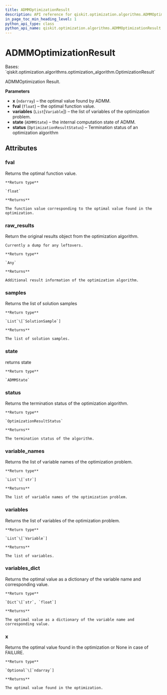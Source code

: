 ```yaml
---
title: ADMMOptimizationResult
description: API reference for qiskit.optimization.algorithms.ADMMOptimizationResult
in_page_toc_min_heading_level: 1
python_api_type: class
python_api_name: qiskit.optimization.algorithms.ADMMOptimizationResult
---
```


# ADMMOptimizationResult

<Class id="qiskit.optimization.algorithms.ADMMOptimizationResult" isDedicatedPage={true} github="https://github.com/qiskit-community/qiskit-aqua/tree/stable/0.9/qiskit/optimization/algorithms/admm_optimizer.py" signature="ADMMOptimizationResult(x, fval, variables, state, status)">
  Bases: `qiskit.optimization.algorithms.optimization_algorithm.OptimizationResult`

  ADMMOptimization Result.

  **Parameters**

  *   **x** (`ndarray`) – the optimal value found by ADMM.
  *   **fval** (`float`) – the optimal function value.
  *   **variables** (`List`\[`Variable`]) – the list of variables of the optimization problem.
  *   **state** (`ADMMState`) – the internal computation state of ADMM.
  *   **status** (`OptimizationResultStatus`) – Termination status of an optimization algorithm

  ## Attributes

  ### fval

  <Attribute id="qiskit.optimization.algorithms.ADMMOptimizationResult.fval">
    Returns the optimal function value.

    **Return type**

    `float`

    **Returns**

    The function value corresponding to the optimal value found in the optimization.
  </Attribute>

  ### raw\_results

  <Attribute id="qiskit.optimization.algorithms.ADMMOptimizationResult.raw_results">
    Return the original results object from the optimization algorithm.

    Currently a dump for any leftovers.

    **Return type**

    `Any`

    **Returns**

    Additional result information of the optimization algorithm.
  </Attribute>

  ### samples

  <Attribute id="qiskit.optimization.algorithms.ADMMOptimizationResult.samples">
    Returns the list of solution samples

    **Return type**

    `List`\[`SolutionSample`]

    **Returns**

    The list of solution samples.
  </Attribute>

  ### state

  <Attribute id="qiskit.optimization.algorithms.ADMMOptimizationResult.state">
    returns state

    **Return type**

    `ADMMState`
  </Attribute>

  ### status

  <Attribute id="qiskit.optimization.algorithms.ADMMOptimizationResult.status">
    Returns the termination status of the optimization algorithm.

    **Return type**

    `OptimizationResultStatus`

    **Returns**

    The termination status of the algorithm.
  </Attribute>

  ### variable\_names

  <Attribute id="qiskit.optimization.algorithms.ADMMOptimizationResult.variable_names">
    Returns the list of variable names of the optimization problem.

    **Return type**

    `List`\[`str`]

    **Returns**

    The list of variable names of the optimization problem.
  </Attribute>

  ### variables

  <Attribute id="qiskit.optimization.algorithms.ADMMOptimizationResult.variables">
    Returns the list of variables of the optimization problem.

    **Return type**

    `List`\[`Variable`]

    **Returns**

    The list of variables.
  </Attribute>

  ### variables\_dict

  <Attribute id="qiskit.optimization.algorithms.ADMMOptimizationResult.variables_dict">
    Returns the optimal value as a dictionary of the variable name and corresponding value.

    **Return type**

    `Dict`\[`str`, `float`]

    **Returns**

    The optimal value as a dictionary of the variable name and corresponding value.
  </Attribute>

  ### x

  <Attribute id="qiskit.optimization.algorithms.ADMMOptimizationResult.x">
    Returns the optimal value found in the optimization or None in case of FAILURE.

    **Return type**

    `Optional`\[`ndarray`]

    **Returns**

    The optimal value found in the optimization.
  </Attribute>
</Class>


